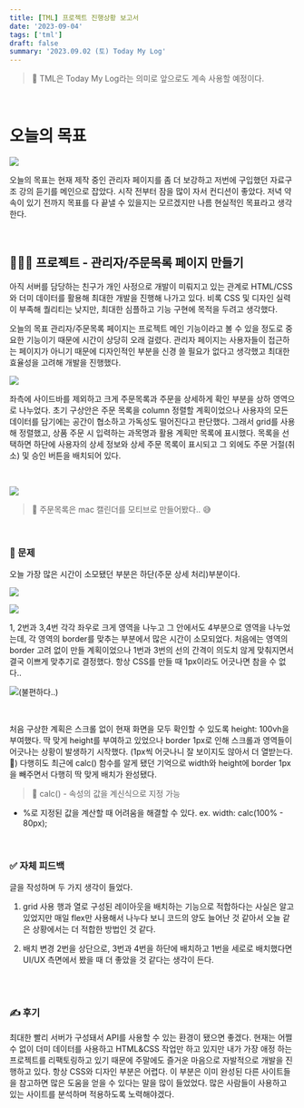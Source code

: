```yaml
---
title: [TML] 프로젝트 진행상황 보고서
date: '2023-09-04'
tags: ['tml']
draft: false
summary: '2023.09.02 (토) Today My Log'
---
```


> 📌 TML은 Today My Log라는 의미로 앞으로도 계속 사용할 예정이다.

<br/>

# 오늘의 목표
![](https://velog.velcdn.com/images/mintmin0320/post/f7acefb4-a626-4736-893a-0b7e66a297aa/image.png)

오늘의 목표는 현재 제작 중인 관리자 페이지를 좀 더 보강하고 저번에 구입했던 자료구조 강의 듣기를 메인으로 잡았다. 시작 전부터 잠을 많이 자서 컨디션이 좋았다. 저녁 약속이 있기 전까지 목표를 다 끝낼 수 있을지는 모르겠지만 나름 현실적인 목표라고 생각한다.

<br/>

## 👨🏻‍💻 프로젝트 - 관리자/주문목록 페이지 만들기
아직 서버를 담당하는 친구가 개인 사정으로 개발이 미뤄지고 있는 관계로 HTML/CSS와 더미 데이터를 활용해 최대한 개발을 진행해 나가고 있다. 비록 CSS 및 디자인 실력이 부족해 퀄리티는 낮지만, 최대한 심플하고 기능 구현에 목적을 두려고 생각했다.

오늘의 목표 관리자/주문목록 페이지는 프로젝트 메인 기능이라고 볼 수 있을 정도로 중요한 기능이기 때문에 시간이 상당히 오래 걸렸다. 관리자 페이지는 사용자들이 접근하는 페이지가 아니기 때문에 디자인적인 부분을 신경 쓸 필요가 없다고 생각했고 최대한 효율성을 고려해 개발을 진행했다.

![](https://velog.velcdn.com/images/mintmin0320/post/6e2333f7-9015-47a8-a823-9a2420f9ba68/image.png)

좌측에 사이드바를 제외하고 크게 주문목록과 주문을 상세하게 확인 부분을 상하 영역으로 나누었다.
초기 구상안은 주문 목록을 column 정렬할 계획이었으나 사용자의 모든 데이터를 담기에는 공간이 협소하고 가독성도 떨어진다고 판단했다. 그래서 grid를 사용해 정렬했고, 상품 주문 시 입력하는 과목명과 활용 계획만 목록에 표시했다. 목록을 선택하면 하단에 사용자의 상세 정보와 상세 주문 목록이 표시되고 그 외에도 주문 거절(취소) 및 승인 버튼을 배치되어 있다.

<br/>

![](https://velog.velcdn.com/images/mintmin0320/post/a3985767-c52d-4a3d-907c-86519dcde6d2/image.png) 
> 📌 주문목록은 mac 캘린더를 모티브로 만들어봤다.. 😅

<br/>

### 🔎 문제
오늘 가장 많은 시간이 소모됐던 부분은 하단(주문 상세 처리)부분이다. 

![](https://velog.velcdn.com/images/mintmin0320/post/49f4c983-4cd7-464c-bba0-8f48af684e5f/image.png)


![](https://velog.velcdn.com/images/mintmin0320/post/282d1979-f29b-4146-9621-ed0e5adcced6/image.png)

1, 2번과 3,4번 각각 좌우로 크게 영역을 나누고 그 안에서도 4부분으로 영역을 나누었는데, 각 영역의 border를 맞추는 부분에서 많은 시간이 소모되었다.
처음에는 영역의 border 고려 없이 만들 계획이었으나 1번과 3번의 선의 간격이 의도치 않게 맞춰지면서 결국 이쁘게 맞추기로 결정했다. 항상 CSS를 만들 때 1px이라도 어긋나면 참을 수 없다..

![](https://velog.velcdn.com/images/mintmin0320/post/1e203d7b-c56f-428b-97df-e2c074865db3/image.png)(불편하다..)

<br/>

처음 구상한 계획은 스크롤 없이 현재 화면을 모두 확인할 수 있도록 height: 100vh을 부여했다. 딱 맞게 height를 부여하고 있었으나 border 1px로 인해 스크롤과 영역들이 어긋나는 상황이 발생하기 시작했다.
(1px씩 어긋나니 잘 보이지도 않아서 더 열받는다. 🤯)
다행히도 최근에 calc() 함수를 알게 됐던 기억으로 width와 height에 border 1px을 빼주면서 다행히 딱 맞게 배치가 완성됐다.

> 📌 calc() - 속성의 값을 계신식으로 지정 가능
- %로 지정된 값을 계산할 때 어려움을 해결할 수 있다.
ex. width: calc(100% - 80px);

<br/>

### ✅ 자체 피드백
글을 작성하며 두 가지 생각이 들었다.

1. grid 사용
행과 열로 구성된 레이아웃을 배치하는 기능으로 적합하다는 사실은 알고 있었지만 매일 flex만 사용해서 나누다 보니 코드의 양도 늘어난 것 같아서 오늘 같은 상황에서는 더 적합한 방법인 것 같다.

2. 배치 변경
2번을 상단으로, 3번과 4번을 하단에 배치하고 1번을 세로로 배치했다면 UI/UX 측면에서 봤을 때 더 좋았을 것 같다는 생각이 든다.


<br/><br/>

### ✍️ 후기
최대한 빨리 서버가 구성돼서 API를 사용할 수 있는 환경이 됐으면 좋겠다. 현재는 어쩔 수 없이 더미 데이터를 사용하고 HTML&CSS 작업만 하고 있지만 내가 가장 애정 하는 프로젝트를 리팩토링하고 있기 때문에 주말에도 즐거운 마음으로 자발적으로 개발을 진행하고 있다.
항상 CSS와 디자인 부분은 어렵다. 이 부분은 이미 완성된 다른 사이트들을 참고하면 많은 도움을 얻을 수 있다는 말을 많이 들었었다. 많은 사람들이 사용하고 있는 사이트를 분석하며 적용하도록 노력해야겠다.






